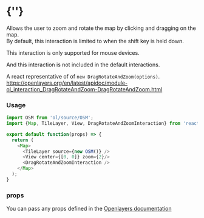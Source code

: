  
<Meta of={DragRotateAndZoomStories} />
 
# {'<DragRotateAndZoomInteraction />'}

Allows the user to zoom and rotate the map by clicking and dragging on the map.  
By default, this interaction is limited to when the shift key is held down.

This interaction is only supported for mouse devices.

And this interaction is not included in the default interactions.

A react representative of of `new DragRotateAndZoom(options)`.  
https://openlayers.org/en/latest/apidoc/module-ol_interaction_DragRotateAndZoom-DragRotateAndZoom.html

<Story of={DragRotateAndZoomStories.Primary} />

### Usage
```typescript
import OSM from 'ol/source/OSM';
import {Map, TileLayer, View, DragRotateAndZoomInteraction} from 'react-openlayers';

export default function(props) => {
  return (
    <Map>
      <TileLayer source={new OSM()} />
      <View center={[0, 0]} zoom={2}/>
      <DragRotateAndZoomInteraction />
    </Map>
  );
}
```

### props

You can pass any props defined in the 
[Openlayers documentation](https://openlayers.org/en/latest/apidoc/module-ol_interaction_DragRotateAndZoom-DragRotateAndZoom.html)

